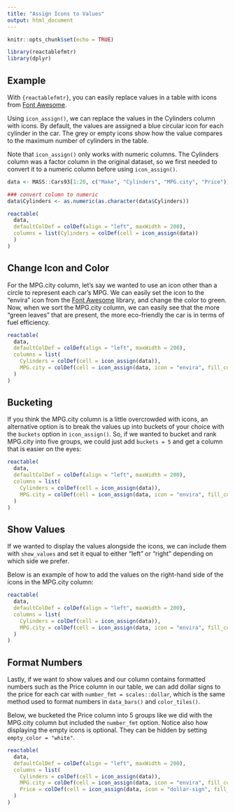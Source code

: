 ---
title: "Assign Icons to Values"
output: html_document 
---

```{r setup, include=FALSE}
knitr::opts_chunk$set(echo = TRUE)
```

```{r, include=FALSE}
library(reactablefmtr)
library(dplyr)
```

## Example

With `{reactablefmtr}`, you can easily replace values in a table with icons from [Font Awesome](https://fontawesome.com/icons?d=gallery).

Using `icon_assign()`, we can replace the values in the Cylinders column with icons. By default, the values are assigned a blue circular icon for each cylinder in the car. The grey or empty icons show how the value compares to the maximum number of cylinders in the table.

Note that `icon_assign()` only works with numeric columns. The Cylinders column was a factor column in the original dataset, so we first needed to convert it to a numeric column before using `icon_assign()`. 

```{r}
data <- MASS::Cars93[1:20, c("Make", "Cylinders", "MPG.city", "Price")]

### convert column to numeric
data$Cylinders <- as.numeric(as.character(data$Cylinders))

reactable(
  data, 
  defaultColDef = colDef(align = "left", maxWidth = 200), 
  columns = list(Cylinders = colDef(cell = icon_assign(data))
  )
)
```



## Change Icon and Color

For the MPG.city column, let's say we wanted to use an icon other than a circle to represent each car's MPG. We can easily set the icon to the "envira" icon from the [Font Awesome](https://fontawesome.com/icons?d=gallery) library, and change the color to green. Now, when we sort the MPG.city column, we can easily see that the more "green leaves" that are present, the more eco-friendly the car is in terms of fuel efficiency.  

```{r}
reactable(
  data,
  defaultColDef = colDef(align = "left", maxWidth = 200), 
  columns = list(
    Cylinders = colDef(cell = icon_assign(data)),
    MPG.city = colDef(cell = icon_assign(data, icon = "envira", fill_color = "green"))
  )
)
```



## Bucketing

If you think the MPG.city column is a little overcrowded with icons, an alternative option is to break the values up into buckets of your choice with the `buckets` option in `icon_assign()`. So, if we wanted to bucket and rank MPG.city into five groups, we could just add `buckets = 5` and get a column that is easier on the eyes: 

```{r}
reactable(
  data,
  defaultColDef = colDef(align = "left", maxWidth = 200), 
  columns = list(
    Cylinders = colDef(cell = icon_assign(data)),
    MPG.city = colDef(cell = icon_assign(data, icon = "envira", fill_color = "green", buckets = 5))
  )
)
```



## Show Values

If we wanted to display the values alongside the icons, we can include them with `show_values` and set it equal to either "left" or "right" depending on which side we prefer.

Below is an example of how to add the values on the right-hand side of the icons in the MPG.city column:

```{r}
reactable(
  data,
  defaultColDef = colDef(align = "left", maxWidth = 200), 
  columns = list(
    Cylinders = colDef(cell = icon_assign(data)),
    MPG.city = colDef(cell = icon_assign(data, icon = "envira", fill_color = "green", buckets = 5, show_values = "right"))
  )
)
```



## Format Numbers

Lastly, if we want to show values and our column contains formatted numbers such as the Price column in our table, we can add dollar signs to the price for each car with `number_fmt = scales::dollar`, which is the same method used to format numbers in `data_bars()` and `color_tiles()`.

Below, we bucketed the Price column into 5 groups like we did with the MPG.city column but included the `number_fmt` option. Notice also how displaying the empty icons is optional. They can be hidden by setting `empty_color = "white"`.

```{r}
reactable(
  data,
  defaultColDef = colDef(align = "left", maxWidth = 200), 
  columns = list(
    Cylinders = colDef(cell = icon_assign(data)),
    MPG.city = colDef(cell = icon_assign(data, icon = "envira", fill_color = "green", buckets = 5, show_values = "right")),
    Price = colDef(cell = icon_assign(data, icon = "dollar-sign", fill_color = "red", empty_color = "white", buckets = 5, show_values = "right", number_fmt = scales::dollar))
  )
)
```



